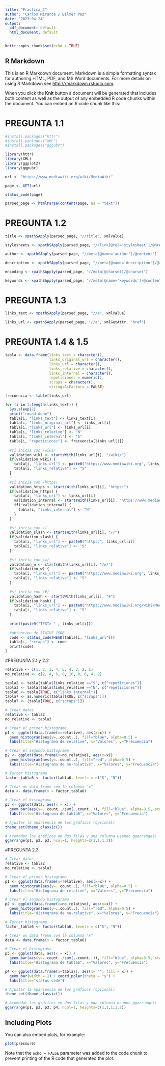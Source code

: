 ---
title: "Practica_2"
author: "Carlos Miranda / Bilmer Paz"
date: "2023-04-24"
output:
  pdf_document: default
  html_document: default
---

```{r setup, include=FALSE}
knitr::opts_chunk$set(echo = TRUE)
```

## R Markdown

This is an R Markdown document. Markdown is a simple formatting syntax for authoring HTML, PDF, and MS Word documents. For more details on using R Markdown see <http://rmarkdown.rstudio.com>.

When you click the **Knit** button a document will be generated that includes both content as well as the output of any embedded R code chunks within the document. You can embed an R code chunk like this:

# PREGUNTA 1.1

```{r Instalar Librerias}
#install.packages("httr")
#install.packages("XML")
#install.packages("ggpubr")
```


```{r Cargar las librerías}
library(httr)
library(XML)
library(ggplot2)
library(ggpubr)
```

```{r Definir la URL}
url <- "https://www.mediawiki.org/wiki/MediaWiki"
```

```{r Descargar la página}
page <- GET(url)
```

```{r Status}
status_code(page)
```

```{r Convertir el contenido HTML de la página a formato XML}
parsed_page <- htmlParse(content(page, as = "text"))
```

# PREGUNTA 1.2

```{r Título de la página}
title <- xpathSApply(parsed_page, "//title", xmlValue)
```

```{r Ficheros de estilo}
stylesheets <- xpathSApply(parsed_page, "//link[@rel='stylesheet']/@href")
```

```{r Nombre del autor}
author <- xpathSApply(parsed_page, "//meta[@name='author']/@content")
```

```{r Descripción de la página}
description <- xpathSApply(parsed_page, "//meta[@name='description']/@content")
```

```{r tipo de codificación}
encoding <- xpathSApply(parsed_page, "//meta[@charset]/@charset")
```

```{r palabras clave}
keywords <- xpathSApply(parsed_page, "//meta[@name='keywords']/@content")
```

# PREGUNTA 1.3

```{r Texto del enlace}
links_text <- xpathSApply(parsed_page, "//a", xmlValue)
```

```{r URL}
links_url <- xpathSApply(parsed_page, "//a", xmlGetAttr, 'href')
```

# PREGUNTA 1.4 & 1.5

```{r tabla}
tabla <- data.frame(links_text = character(),
                    links_original_url = character(),
                    links_url = character(),
                    links_relative = character(),
                    links_internal = character(),
                    repeticiones = numeric(),
                    scraps = character(),
                    stringsAsFactors = FALSE)

frecuencia <- table(links_url)

for (i in 1:length(links_text)) {
  Sys.sleep(2)
  print("round done")
  tabla[i, "links_text"] <- links_text[i]
  tabla[i, "links_original_url"] <- links_url[i]
  tabla[i, "links_url"] <- links_url[i]
  tabla[i, "links_relative"] <- "N"
  tabla[i, "links_internal"] <- "S"
  tabla[i, "repeticiones"] <- frecuencia[links_url[i]]
  
  #si inicia con /wiki/
  validation_wiki <- startsWith(links_url[i], "/wiki/")
  if(validation_wiki) {
    tabla[i, "links_url"] <- paste0("https://www.mediawiki.org", links_url[i])
    tabla[i, "links_relative"] <- "S"
  }
  
  #si inicia con /https/
  validation_https <- startsWith(links_url[i], "https:")
  if(validation_https) {
    tabla[i, "links_url"] <- links_url[i]
    validation_internal <- startsWith(links_url[i], "https://www.mediawiki.org")
    if(!validation_internal) {
      tabla[i, "links_internal"] <- "N"
    }
  }
  
  #si inicia con //
  validation_slash <- startsWith(links_url[i], "//")
  if(validation_slash) {
    tabla[i, "links_url"] <- paste0("https:", links_url[i])
    tabla[i, "links_relative"] <- "S"
  }
  
  #si inicia con /w/
  validation_w <- startsWith(links_url[i], "/w/")
  if(validation_w) {
    tabla[i, "links_url"] <- paste0("https://www.mediawiki.org", links_url[i])
    tabla[i, "links_relative"] <- "S"
  }
  
  #si inicia con /#/
  validation_hash <- startsWith(links_url[i], "#")
  if(validation_hash) {
    tabla[i, "links_url"] <- paste0("https://www.mediawiki.org/wiki/MediaWiki", links_url[i])
    tabla[i, "links_relative"] <- "S"
  }
  
  print(paste0("TEST> " , links_url[i]))
  
  #obtencion de STATUS CODE
  code <- status_code(HEAD(tabla[i, "links_url"]))
  tabla[i, "scraps"] <- code
  print(code)
}

```

#PREGUNTA 2.1 y 2.2

```{r}
relative <- c(1, 2, 3, 4, 5, 4, 3, 2, 1)
no_relative <- c(2, 4, 6, 8, 10, 8, 6, 4, 2)

tabla2 <- tabla[tabla$links_relative =="S", c("repeticiones")]
tabla3 <- tabla[tabla$links_relative =="N", c("repeticiones")]
tabla6 <- tabla[TRUE, c("links_internal")]
tabla7 <- as.numeric(tabla[TRUE, c("scraps")])
tabla7 <- (tabla[TRUE, c("scraps")])

# Crear datos
relative <- tabla2
no_relative <- tabla3

# Crear el primer histograma
p1 <- ggplot(data.frame(x=relative), aes(x=x)) + 
  geom_histogram(aes(y=..count..), fill="blue", alpha=0.5) +
  labs(title="Histograma de relative", x="Valores", y="Frecuencia") 

# Crear el segundo histograma
p2 <- ggplot(data.frame(x=no_relative), aes(x=x)) + 
  geom_histogram(aes(y=..count..), fill="red", alpha=0.5) +
  labs(title="Histograma de no-relative", x="Valores", y="Frecuencia")

# Tercer histograma
factor_tabla6 <- factor(tabla6, levels = c("S", "N"))

# Crear un data frame con la columna "x"
data <- data.frame(x = factor_tabla6)

# Crear el histograma
p3 <- ggplot(data, aes(x = x)) + 
  geom_bar(aes(y=..count../sum(..count..)), fill="blue", alpha=0.5, stat = "count") +
  labs(title="Histograma de tabla6", x="Valores", y="Frecuencia")

# Ajustar la apariencia de los gráficos (opcional)
theme_set(theme_classic())

# Acomodar los gráficos en dos filas y una columna usando ggarrange()
ggarrange(p1, p2, p3, ncol=1, heights=c(1,1,1.2))
```

#PREGUNTA 2.3

```{r}
# Crear datos
relative <- tabla2
no_relative <- tabla3

# Crear el primer histograma
p1 <- ggplot(data.frame(x=relative), aes(x=x)) + 
  geom_histogram(aes(y=..count..), fill="blue", alpha=0.5) +
  labs(title="Histograma de relative", x="Valores", y="Frecuencia") 

# Crear el segundo histograma
p2 <- ggplot(data.frame(x=no_relative), aes(x=x)) + 
  geom_histogram(aes(y=..count..), fill="red", alpha=0.5) +
  labs(title="Histograma de no-relative", x="Valores", y="Frecuencia")

# Tercer histograma
factor_tabla6 <- factor(tabla6, levels = c("S", "N"))

# Crear un data frame con la columna "x"
data <- data.frame(x = factor_tabla6)

# Crear el histograma
p3 <- ggplot(data, aes(x = x)) + 
  geom_bar(aes(y=..count../sum(..count..)), fill="blue", alpha=0.5, stat = "count") +
  labs(title="Histograma de tabla6", x="Valores", y="Frecuencia")

p4 <- ggplot(data.frame(x=tabla7), aes(x= "", fill = x)) + 
  geom_bar(width = 1) + coord_polar(theta = "y") +
  labs(title="status code")

# Ajustar la apariencia de los gráficos (opcional)
theme_set(theme_classic())

# Acomodar los gráficos en dos filas y una columna usando ggarrange()
ggarrange(p1, p2, p3, p4, ncol=1, heights=c(1,1,1,1.2))
```


## Including Plots

You can also embed plots, for example:

```{r pressure, echo=FALSE}
plot(pressure)
```

Note that the `echo = FALSE` parameter was added to the code chunk to prevent printing of the R code that generated the plot.
